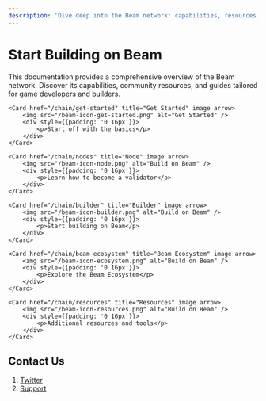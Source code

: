 ```yaml
---
description: 'Dive deep into the Beam network: capabilities, resources, and detailed guides for game developers and builders. Start building on Beam today.'
---
```


# Start Building on Beam
 
This documentation provides a comprehensive overview of the Beam network. Discover its capabilities, community resources, and guides tailored for game developers and builders.




<Cards num={5}>

	<Card href="/chain/get-started" title="Get Started" image arrow>
  		<img src="/beam-icon-get-started.png" alt="Get Started" />
  		<div style={{padding: '0 16px'}}>
  			<p>Start off with the basics</p>
  		</div>
	</Card>

	<Card href="/chain/nodes" title="Node" image arrow>
  		<img src="/beam-icon-node.png" alt="Build on Beam" />
  		<div style={{padding: '0 16px'}}>
  			<p>Learn how to become a validator</p>
  		</div>
	</Card>

  	<Card href="/chain/builder" title="Builder" image arrow>
  		<img src="/beam-icon-builder.png" alt="Build on Beam" />
  		<div style={{padding: '0 16px'}}>
  			<p>Start building on Beam</p>
  		</div>
	</Card>

	<Card href="/chain/beam-ecosystem" title="Beam Ecosystem" image arrow>
  		<img src="/beam-icon-ecosystem.png" alt="Build on Beam" />
  		<div style={{padding: '0 16px'}}>
  			<p>Explore the Beam Ecosystem</p>
  		</div>
	</Card>

	<Card href="/chain/resources" title="Resources" image arrow>
  		<img src="/beam-icon-resources.png" alt="Build on Beam" />
  		<div style={{padding: '0 16px'}}>
  			<p>Additional resources and tools</p>
  		</div>
	</Card>

</Cards>


## Contact Us

1. [Twitter](https://twitter.com/BuildOnBeam)
2. [Support](https://support.onbeam.com/hc/en-us)
